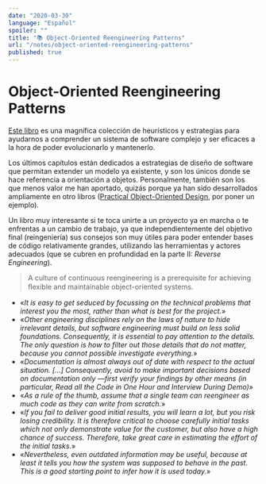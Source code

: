 ```yaml
---
date: "2020-03-30"
language: "Español"
spoiler: ""
title: "📚 Object-Oriented Reengineering Patterns"
url: "/notes/object-oriented-reengineering-patterns"
published: true
---
```


# Object-Oriented Reengineering Patterns

[Este libro](https://www.amazon.es/Object-Oriented-Reengineering-Patterns-Engineering-Programming/dp/1558606394)
es una magnífica colección de heurísticos y estrategias para ayudarnos a
comprender un sistema de software complejo y ser eficaces a la hora de poder
evolucionarlo y mantenerlo.

Los últimos capítulos están dedicados a estrategias de diseño de software que
permitan extender un modelo ya existente, y son los únicos donde se hace
referencia a orientación a objetos. Personalmente, también son los que menos
valor me han aportado, quizás porque ya han sido desarrollados ampliamente en
otro libros
([Practical Object-Oriented Design](https://www.amazon.es/Practical-Object-Oriented-Design-Agile-Primer/dp/0134456475),
por poner un ejemplo).

Un libro muy interesante si te toca unirte a un proyecto ya en marcha o te
enfrentas a un cambio de trabajo, ya que independientemente del objetivo final
(reingeniería) sus consejos son muy útiles para poder entender bases de código
relativamente grandes, utilizando las herramientas y actores adecuados (que se
cubren en profundidad en la parte II: _Reverse Engineering_).

> A culture of continuous reengineering is a prerequisite for achieving ﬂexible
> and maintainable object-oriented systems.

- «_It is easy to get seduced by focussing on the technical problems that
  interest you the most, rather than what is best for the project._»
- «_Other engineering disciplines rely on the laws of nature to hide irrelevant
  details, but software engineering must build on less solid foundations.
  Consequently, it is essential to pay attention to the details. The only
  question is how to filter out those details that do not matter, because you
  cannot possible investigate everything._»
- «_Documentation is almost always out of date with respect to the actual
  situation. [...] Consequently, avoid to make important decisions based on
  documentation only —first verify your findings by other means (in particular,
  Read all the Code in One Hour and Interview During Demo)_»
- «_As a rule of the thumb, assume that a single team can reengineer as much
  code as they can write from scratch._»
- «_If you fail to deliver good initial results, you will learn a lot, but you
  risk losing credibility. It is therefore critical to choose carefully initial
  tasks which not only demonstrate value for the customer, but also have a high
  chance of success. Therefore, take great care in estimating the effort of the
  initial tasks._»
- «_Nevertheless, even outdated information may be useful, because at least it
  tells you how the system was supposed to behave in the past. This is a good
  starting point to infer how it is used today._»
